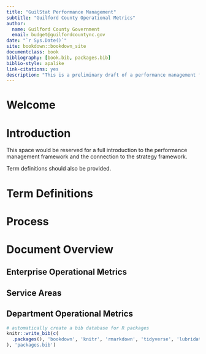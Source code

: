 ```yaml
--- 
title: "GuilStat Performance Management"
subtitle: "Guilford County Operational Metrics"
author:
  name: Guilford County Government
  email: budget@guilfordcountync.gov
date: "`r Sys.Date()`"
site: bookdown::bookdown_site
documentclass: book
bibliography: [book.bib, packages.bib]
biblio-style: apalike
link-citations: yes
description: "This is a preliminary draft of a performance management framework for Guilford County Government"
---
```


# Welcome {-#welcome}

# Introduction {-#introduction}

This space would be reserved for a full introduction to the performance management framework and the connection to the strategy framework.

Term definitions should also be provided.

# Term Definitions {-#termdefs}

# Process {-#process}

# Document Overview {-#docoverview}

## Enterprise Operational Metrics {-#eoms}

## Service Areas {-#serviceareas}

## Department Operational Metrics {-#doms}

```r
# automatically create a bib database for R packages
knitr::write_bib(c(
  .packages(), 'bookdown', 'knitr', 'rmarkdown', 'tidyverse', 'lubridate'
), 'packages.bib')
```
